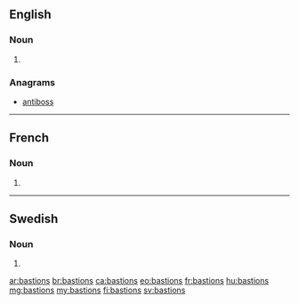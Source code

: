 ==English==

===Noun===
{{head|en|plural}}

# {{plural of|bastion|lang=en}}

===Anagrams===
* [[antiboss#English|antiboss]]

----

==French==

===Noun===
{{head|fr|plural|g=m}}

# {{plural of|bastion|lang=fr}}

----

==Swedish==

===Noun===
{{head|sv|noun form}}

# {{sv-noun-form-indef-gen|bastion}}

[[ar:bastions]]
[[br:bastions]]
[[ca:bastions]]
[[eo:bastions]]
[[fr:bastions]]
[[hu:bastions]]
[[mg:bastions]]
[[my:bastions]]
[[fi:bastions]]
[[sv:bastions]]